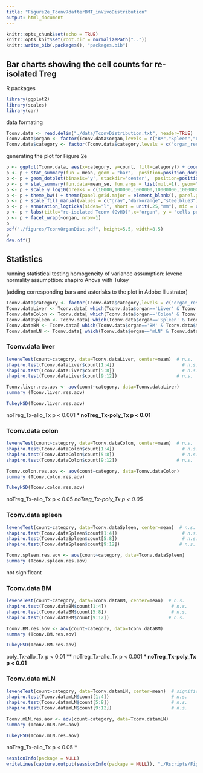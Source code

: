 ```yaml
---
title: "Figure2e_Tconv7dafterBMT_inVivoDistribution"
output: html_document
---
```



```r
knitr::opts_chunk$set(echo = TRUE)
knitr::opts_knit$set(root.dir = normalizePath(".."))
knitr::write_bib(.packages(), "packages.bib")
```

## Bar charts showing the cell counts for re-isolated Treg 

R packages

```r
library(ggplot2)
library(scales)
library(car)
```

data formating 

```r
Tconv.data <- read.delim("./data/TconvDistribution.txt", header=TRUE)
Tconv.data$organ <- factor(Tconv.data$organ,levels = c("BM","Spleen","Liver","mLN","Colon"))
Tconv.data$category <- factor(Tconv.data$category,levels = c("organ_resident","allo_Tx","poly_Tx","noTreg_Tx"))
```

generating the plot for Figure 2e

```r
p <- ggplot(Tconv.data, aes(x=category, y=count, fill=category)) + coord_cartesian(ylim = c(10000,100000000))
p <- p + stat_summary(fun = mean, geom = "bar",  position=position_dodge(.9))
p <- p + geom_dotplot(binaxis='y', stackdir='center',  position=position_dodge(.9), dotsize=6.5, stackratio = 1, binwidth=.02) 
p <- p + stat_summary(fun.data=mean_se, fun.args = list(mult=1), geom="errorbar", color="black", size=0.5, width = 0.6, position=position_dodge(.9))
p <- p + scale_y_log10(breaks = c(10000,100000,1000000,10000000,100000000),labels = trans_format("log10", math_format(10^.x)),expand = c(0, 0)) 
p <- p + theme_bw() + theme(panel.grid.major = element_blank(), panel.grid.minor = element_blank(), axis.text.x = element_text(angle = 90), text = element_text(size = 24))
p <- p + scale_fill_manual(values = c("gray","darkorange","steelblue3","firebrick4"))
p <- p + annotation_logticks(sides="l", short = unit(.25,"mm"), mid = unit(.5,"mm"),   long = unit(1,"mm"))  
p <- p + labs(title="re-isolated Tconv (GvHD)",x="organ", y = "cells per organ")
p <- p + facet_wrap(~organ, nrow=1)
p
pdf("./figures/TconvOrganDist.pdf", height=5.5, width=8.5)
p
dev.off()

```

## Statistics

running statistical testing 
homogeneity of variance assumption: levene
normality assumpttion: shapiro
Anova with Tukey

(adding corresponding bars and asterisks to the plot in Adobe Illustrator)

```r
Tconv.data$category <- factor(Tconv.data$category,levels = c("organ_resident","allo_Tx","poly_Tx","noTreg_Tx"))
Tconv.dataLiver <- Tconv.data[ which(Tconv.data$organ=='Liver' & Tconv.data$type=='Tx'), ]
Tconv.dataColon <- Tconv.data[ which(Tconv.data$organ=='Colon' & Tconv.data$type=='Tx'), ]
Tconv.dataSpleen <- Tconv.data[ which(Tconv.data$organ=='Spleen' & Tconv.data$type=='Tx'), ]
Tconv.dataBM <- Tconv.data[ which(Tconv.data$organ=='BM' & Tconv.data$type=='Tx'), ]
Tconv.datamLN <- Tconv.data[ which(Tconv.data$organ=='mLN' & Tconv.data$type=='Tx'), ]
```

### Tconv.data liver

```r
leveneTest(count~category, data=Tconv.dataLiver, center=mean)  # n.s.
shapiro.test(Tconv.dataLiver$count[1:4]) 						 # n.s.
shapiro.test(Tconv.dataLiver$count[5:8])						 # n.s.
shapiro.test(Tconv.dataLiver$count[9:12])                      # n.s.
```

```r
Tconv.liver.res.aov <- aov(count~category, data=Tconv.dataLiver)
summary (Tconv.liver.res.aov)
```

```r
TukeyHSD(Tconv.liver.res.aov)
```

noTreg_Tx-allo_Tx p < 0.001 ***
noTreg_Tx-poly_Tx p < 0.01 ** 


### Tconv.data colon

```r
leveneTest(count~category, data=Tconv.dataColon, center=mean)  # n.s.
shapiro.test(Tconv.dataColon$count[1:4]) 						 # n.s.
shapiro.test(Tconv.dataColon$count[5:8])						 # n.s.
shapiro.test(Tconv.dataColon$count[9:12])                      # n.s.
```

```r
Tconv.colon.res.aov <- aov(count~category, data=Tconv.dataColon)
summary (Tconv.colon.res.aov)
```

```r
TukeyHSD(Tconv.colon.res.aov)
```

noTreg_Tx-allo_Tx p < 0.05 *
noTreg_Tx-poly_Tx p < 0.05 *


### Tconv.data spleen

```r
leveneTest(count~category, data=Tconv.dataSpleen, center=mean)  # n.s.
shapiro.test(Tconv.dataSpleen$count[1:4]) 						 # n.s.
shapiro.test(Tconv.dataSpleen$count[5:8])						 # n.s.
shapiro.test(Tconv.dataSpleen$count[9:12])                      # n.s.
```

```r
Tconv.spleen.res.aov <- aov(count~category, data=Tconv.dataSpleen)
summary (Tconv.spleen.res.aov)
```

not significant

### Tconv.data BM

```r
leveneTest(count~category, data=Tconv.dataBM, center=mean)  # n.s.
shapiro.test(Tconv.dataBM$count[1:4]) 						 # n.s.
shapiro.test(Tconv.dataBM$count[5:8])						 # n.s.
shapiro.test(Tconv.dataBM$count[9:12])                      # n.s.
```

```r
Tconv.BM.res.aov <- aov(count~category, data=Tconv.dataBM)
summary (Tconv.BM.res.aov)
```

```r
TukeyHSD(Tconv.BM.res.aov)
```

poly_Tx-allo_Tx   p < 0.01 ** 
noTreg_Tx-allo_Tx  p < 0.001 ***
noTreg_Tx-poly_Tx p < 0.01 ** 


### Tconv.data mLN

```r
leveneTest(count~category, data=Tconv.datamLN, center=mean)  # significant
shapiro.test(Tconv.datamLN$count[1:4]) 						 # n.s.
shapiro.test(Tconv.datamLN$count[5:8])						 # n.s.
shapiro.test(Tconv.datamLN$count[9:12])                      # n.s.
```

```r
Tconv.mLN.res.aov <- aov(count~category, data=Tconv.datamLN)
summary (Tconv.mLN.res.aov)
```

```r
TukeyHSD(Tconv.mLN.res.aov)
```

noTreg_Tx-allo_Tx  p < 0.05 *



```r
sessionInfo(package = NULL)
writeLines(capture.output(sessionInfo(package = NULL)), "./Rscripts/Figure2e_Tconv7dafterBMT_inVivoDistribution_SessionInfo.txt")
```





